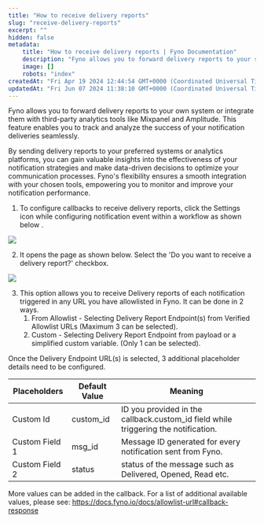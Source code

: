 ```yaml
---
title: "How to receive delivery reports"
slug: "receive-delivery-reports"
excerpt: ""
hidden: false
metadata:
    title: "How to receive delivery reports | Fyno Documentation"
    description: "Fyno allows you to forward delivery reports to your system or third-party analytics tools for tracking and analyzing notification deliveries, enabling data-driven decisions to optimize communication processes. You can configure callbacks to receive delivery reports by selecting the option in the workflow event settings and specifying the delivery report endpoint URL and placeholder details."
    image: []
    robots: "index"
createdAt: "Fri Apr 19 2024 12:44:54 GMT+0000 (Coordinated Universal Time)"
updatedAt: "Fri Jun 07 2024 11:38:10 GMT+0000 (Coordinated Universal Time)"
---
```


Fyno allows you to forward delivery reports to your own system or integrate them with third-party analytics tools like Mixpanel and Amplitude. This feature enables you to track and analyze the success of your notification deliveries seamlessly.

By sending delivery reports to your preferred systems or analytics platforms, you can gain valuable insights into the effectiveness of your notification strategies and make data-driven decisions to optimize your communication processes. Fyno's flexibility ensures a smooth integration with your chosen tools, empowering you to monitor and improve your notification performance.

1. To configure callbacks to receive delivery reports, click the Settings icon while configuring notification event within a workflow as shown below .

![](https://files.readme.io/7377b31-workflow_event_settings.png)

2. It opens the page as shown below. Select the 'Do you want to receive a delivery report?' checkbox.

![](https://files.readme.io/aed351c-delivery_report.png)

3. This option allows you to receive Delivery reports of each notification triggered in any URL you have allowlisted in Fyno. It can be done in 2 ways.
    1. From Allowlist - Selecting Delivery Report Endpoint(s) from Verified Allowlist URLs (Maximum 3 can be selected).
    2. Custom - Selecting Delivery Report Endpoint from payload or a simplified custom variable. (Only 1 can be selected).

Once the Delivery Endpoint URL(s) is selected, 3 additional placeholder details need to be configured.

| Placeholders   | Default Value | Meaning                                                                            |
| -------------- | ------------- | ---------------------------------------------------------------------------------- |
| Custom Id      | custom_id     | ID you provided in the callback.custom_id field while triggering the notification. |
| Custom Field 1 | msg_id        | Message ID generated for every notification sent from Fyno.                        |
| Custom Field 2 | status        | status of the message such as Delivered, Opened, Read etc.                         |

More values can be added in the callback. For a list of additional available values, please see: https://docs.fyno.io/docs/allowlist-url#callback-response
